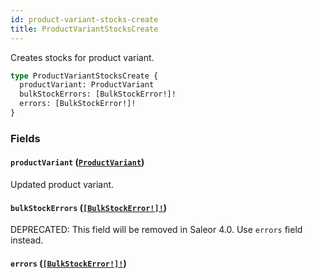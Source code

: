 ```yaml
---
id: product-variant-stocks-create
title: ProductVariantStocksCreate
---
```


Creates stocks for product variant.

```graphql
type ProductVariantStocksCreate {
  productVariant: ProductVariant
  bulkStockErrors: [BulkStockError!]!
  errors: [BulkStockError!]!
}
```

### Fields

#### `productVariant` ([`ProductVariant`](/developer/api-reference/objects/product-variant))

Updated product variant.

#### `bulkStockErrors` ([`[BulkStockError!]!`](/developer/api-reference/objects/bulk-stock-error))

<span class="badge badge--warning">DEPRECATED: This field will be removed in Saleor 4.0. Use `errors` field instead.</span>

#### `errors` ([`[BulkStockError!]!`](/developer/api-reference/objects/bulk-stock-error))
